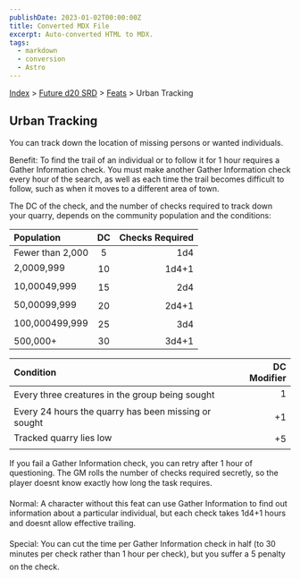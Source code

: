 ```yaml
---
publishDate: 2023-01-02T00:00:00Z
title: Converted MDX File
excerpt: Auto-converted HTML to MDX.
tags:
  - markdown
  - conversion
  - Astro
---
```






[Index](-index) > [Future d20 SRD](future-d20-srd-index) > [Feats](future-d20-srd-feats-index) > Urban Tracking




## Urban Tracking


You can track down the location of missing persons or wanted individuals.


Benefit: To find the trail of an individual or to follow it for 1 hour requires a Gather Information check. You must make another Gather Information check every hour of the search, as well as each time the trail becomes difficult to follow, such as when it moves to a different area of town.


The DC of the check, and the number of checks required to track down your quarry, depends on the community population and the conditions:


| Population | DC | Checks Required |
| :------------ | :----: | -----------------: |
| Fewer than 2,000 | 5 | 1d4 |
| 2,0009,999 | 10 | 1d4+1 |
| 10,00049,999 | 15 | 2d4 |
| 50,00099,999 | 20 | 2d4+1 |
| 100,000499,999 | 25 | 3d4 |
| 500,000+ | 30 | 3d4+1 |



| Condition | DC Modifier |
| :----------- | -------------: |
| Every three creatures in the group being sought | 1 |
| Every 24 hours the quarry has been missing or sought | +1 |
| Tracked quarry lies low | +5 |



If you fail a Gather Information check, you can retry after 1 hour of questioning. The GM rolls the number of checks required secretly, so the player doesnt know exactly how long the task requires.


Normal: A character without this feat can use Gather Information to find out information about a particular individual, but each check takes 1d4+1 hours and doesnt allow effective trailing.


Special: You can cut the time per Gather Information check in half (to 30 minutes per check rather than 1 hour per check), but you suffer a 5 penalty on the check.



